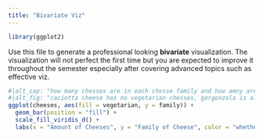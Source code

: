 ```yaml
---
title: "Bivariate Viz"
---
```

```r
library(ggplot2)
```

Use this file to generate a professional looking **bivariate** visualization.  The visualization will not perfect the first time but you are expected to improve it throughout the semester especially after covering advanced topics such as effective viz.
```r
#|alt_cap: "how many chesses are in each chesse family and how amny are vegetarian"
#|alt_fig: "caciotta cheese has no vegetarian chesses, gorgonzola is all vegetarian. "
ggplot(cheeses, aes(fill = vegetarian, y = family)) + 
  geom_bar(position = "fill") +
  scale_fill_viridis_d() +
  labs(x = "Amount of Cheeses", y = "Family of Cheese", color = "whether the chesse is vegetarian or not", title = "What Chesses in each Cheese Family are Vegetarian?" )
```

